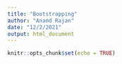 ```yaml
---
title: "Bootstrapping"
author: "Anand Rajan"
date: "12/2/2021"
output: html_document
---
```


```r
knitr::opts_chunk$set(echo = TRUE)
```


